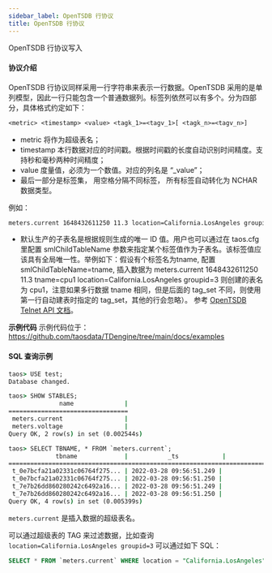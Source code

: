 ```yaml
---
sidebar_label: OpenTSDB 行协议
title: OpenTSDB 行协议
---
```


OpenTSDB 行协议写入


#### 协议介绍

OpenTSDB 行协议同样采用一行字符串来表示一行数据。OpenTSDB 采用的是单列模型，因此一行只能包含一个普通数据列。标签列依然可以有多个。分为四部分，具体格式约定如下：

```txt
<metric> <timestamp> <value> <tagk_1>=<tagv_1>[ <tagk_n>=<tagv_n>]
```

- metric 将作为超级表名；
- timestamp 本行数据对应的时间戳。根据时间戳的长度自动识别时间精度。支持秒和毫秒两种时间精度；
- value 度量值，必须为一个数值。对应的列名是 “\_value”；
- 最后一部分是标签集， 用空格分隔不同标签， 所有标签自动转化为 NCHAR 数据类型。

例如：

```txt
meters.current 1648432611250 11.3 location=California.LosAngeles groupid=3
```

- 默认生产的子表名是根据规则生成的唯一 ID 值。用户也可以通过在 taos.cfg 里配置 smlChildTableName 参数来指定某个标签值作为子表名。该标签值应该具有全局唯一性。举例如下：假设有个标签名为tname, 配置 smlChildTableName=tname, 插入数据为 meters.current 1648432611250 11.3 tname=cpu1 location=California.LosAngeles groupid=3 则创建的表名为 cpu1，注意如果多行数据 tname 相同，但是后面的 tag_set 不同，则使用第一行自动建表时指定的 tag_set，其他的行会忽略）。
  参考 [OpenTSDB Telnet API 文档](http://opentsdb.net/docs/build/html/api_telnet/put.html)。

**示例代码**
示例代码位于：https://github.com/taosdata/TDengine/tree/main/docs/examples

#### SQL 查询示例

```cmd
taos> USE test;
Database changed.

taos> SHOW STABLES;
              name              |
=================================
 meters.current                 |
 meters.voltage                 |
Query OK, 2 row(s) in set (0.002544s)

taos> SELECT TBNAME, * FROM `meters.current`;
             tbname             |           _ts            |           _value           | groupid |            location            |
==================================================================================================================================
 t_0e7bcfa21a02331c06764f275... | 2022-03-28 09:56:51.249 |              10.800000000 | 3       | California.LosAngeles                |
 t_0e7bcfa21a02331c06764f275... | 2022-03-28 09:56:51.250 |              11.300000000 | 3       | California.LosAngeles                |
 t_7e7b26dd860280242c6492a16... | 2022-03-28 09:56:51.249 |              10.300000000 | 2       | California.SanFrancisco               |
 t_7e7b26dd860280242c6492a16... | 2022-03-28 09:56:51.250 |              12.600000000 | 2       | California.SanFrancisco               |
Query OK, 4 row(s) in set (0.005399s)
```

`meters.current` 是插入数据的超级表名。

可以通过超级表的 TAG 来过滤数据，比如查询 `location=California.LosAngeles groupid=3` 可以通过如下 SQL：

```sql
SELECT * FROM `meters.current` WHERE location = "California.LosAngeles" AND groupid = 3;
```
